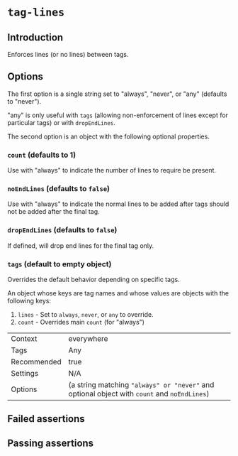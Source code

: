 # `tag-lines`

## Introduction

Enforces lines (or no lines) between tags.

## Options

The first option is a single string set to "always", "never", or "any"
(defaults to "never").

"any" is only useful with `tags` (allowing non-enforcement of lines except
for particular tags) or with `dropEndLines`.

The second option is an object with the following optional properties.

### `count` (defaults to 1)

Use with "always" to indicate the number of lines to require be present.

### `noEndLines` (defaults to `false`)

Use with "always" to indicate the normal lines to be added after tags should
not be added after the final tag.

### `dropEndLines` (defaults to `false`)

If defined, will drop end lines for the final tag only.

### `tags` (default to empty object)

Overrides the default behavior depending on specific tags.

An object whose keys are tag names and whose values are objects with the
following keys:

1. `lines` - Set to `always`, `never`, or `any` to override.
2. `count` - Overrides main `count` (for "always")

|||
|---|---|
|Context|everywhere|
|Tags|Any|
|Recommended|true|
|Settings|N/A|
|Options|(a string matching `"always" or "never"` and optional object with `count` and `noEndLines`)|


## Failed assertions

<Assertions rule="tagLines" />

## Passing assertions

<Assertions rule="tagLines" passing />
